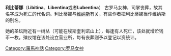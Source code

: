 {{多個問題|
{{expand|time=2015-04-07T02:58:49+00:00}}
{{unreferenced|time=2015-04-05T08:47:29+00:00}}
}}
'''利比蒂娜'''（'''Libitina'''、'''Libentina'''或者'''Lubentina'''） 古罗马女神，司掌丧葬，故其名字成为死亡的代名词。利比蒂娜与[[维纳斯|维纳斯]]有关，有些作者把利比蒂娜当作维纳斯的别名。

她的圣坛附近有一树丛（可能在埃斯奎利诺山上），每逢有人死亡，该处就增贮钱币一枚。殡仪馆在该处设立营业所，每有丧葬则予以登记以资统计。


[[Category:羅馬神話|Category:羅馬神話]]
[[Category:罗马女神|Category:罗马女神]]